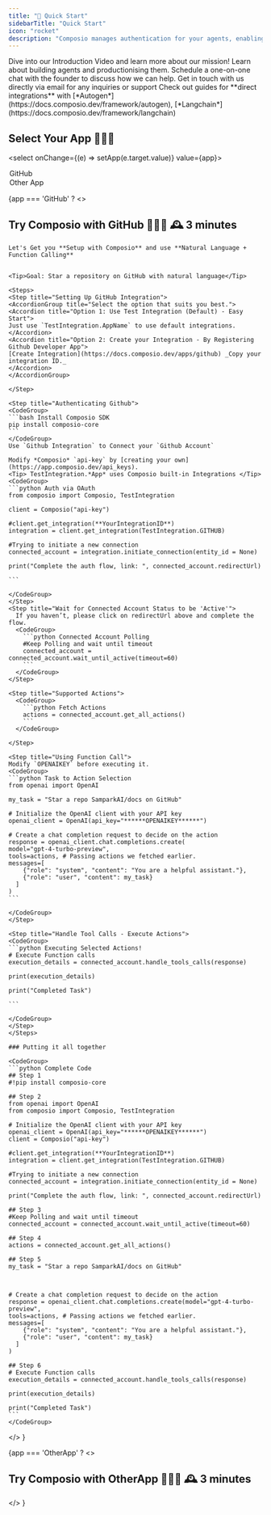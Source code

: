 ```yaml
---
title: "🚀 Quick Start"
sidebarTitle: "Quick Start"
icon: "rocket"
description: "Composio manages authentication for your agents, enabling them to perform actions and receive webhooks on behalf of your users."
---
```


<CardGroup cols={2}>
<Card title="Introduction Video" icon="play" color="#2A60FE" href="https://www.youtube.com/watch?v=ujxKzS0b5qg">
   Dive into our Introduction Video and learn more about our mission!
</Card>
<Card title="We Also Write" icon="lightbulb" iconType="duotone" color="#2A60FE" href="https://blog.composio.dev/">
  Learn about building agents and productionising them. 
</Card>
<Card title="Talk to the Founder" icon="phone" iconType="duotone" color="#2A60FE" href="https://cal.com/team/composio/chat-with-soham">
   Schedule a one-on-one chat with the founder to discuss how we can help. 
</Card>
<Card title="Email Us" icon="envelope" iconType="duotone" color="#2A60FE" href="mailto:tech@composio.dev">
  Get in touch with us directly via email for any inquiries or support
</Card>
</CardGroup>
<Note> Check out guides for **direct integrations** with [*Autogen*](https://docs.composio.dev/framework/autogen), [*Langchain*](https://docs.composio.dev/framework/langchain) </Note>  

## Select Your App 🧑🏻‍💻
<select onChange={(e) => setApp(e.target.value)} value={app}>
  <option value="GitHub">GitHub</option>
  <option value="OtherApp">Other App</option>
</select>

{app === 'GitHub' ? 
  <>
   ## Try Composio with GitHub 🧑🏻‍💻 🕰️ 3 minutes
    Let's Get you **Setup with Composio** and use **Natural Language + Function Calling**


    <Tip>Goal: Star a repository on GitHub with natural language</Tip>

    <Steps> 
    <Step title="Setting Up GitHub Integration">
    <AccordionGroup title="Select the option that suits you best.">
    <Accordion title="Option 1: Use Test Integration (Default) - Easy Start">
    Just use `TestIntegration.AppName` to use default integrations.
    </Accordion>
    <Accordion title="Option 2: Create your Integration - By Registering Github Developer App">
    [Create Integration](https://docs.composio.dev/apps/github) _Copy your integration ID._
    </Accordion>
    </AccordionGroup>

    </Step>

    <Step title="Authenticating Github">
    <CodeGroup>
    ```bash Install Composio SDK 
    pip install composio-core
    ```
    </CodeGroup>
    Use `Github Integration` to Connect your `Github Account`

    Modify *Composio* `api-key` by [creating your own](https://app.composio.dev/api_keys). 
    <Tip> TestIntegration.*App* uses Composio built-in Integrations </Tip>
    <CodeGroup>
    ```python Auth via OAuth 
    from composio import Composio, TestIntegration

    client = Composio("api-key") 

    #client.get_integration(**YourIntegrationID**)
    integration = client.get_integration(TestIntegration.GITHUB)

    #Trying to initiate a new connection
    connected_account = integration.initiate_connection(entity_id = None)

    print("Complete the auth flow, link: ", connected_account.redirectUrl)

    ```

    </CodeGroup>
    </Step>
    <Step title="Wait for Connected Account Status to be 'Active'">
      If you haven’t, please click on redirectUrl above and complete the flow.
      <CodeGroup>
        ```python Connected Account Polling
        #Keep Polling and wait until timeout
        connected_account = connected_account.wait_until_active(timeout=60)
        ```
      </CodeGroup>
    </Step>

    <Step title="Supported Actions">
      <CodeGroup>
        ```python Fetch Actions
        actions = connected_account.get_all_actions()
        ```
      </CodeGroup>

    </Step>

    <Step title="Using Function Call">
    Modify `OPENAIKEY` before executing it.
    <CodeGroup>
    ```python Task to Action Selection
    from openai import OpenAI

    my_task = "Star a repo SamparkAI/docs on GitHub"

    # Initialize the OpenAI client with your API key
    openai_client = OpenAI(api_key="******OPENAIKEY******")

    # Create a chat completion request to decide on the action
    response = openai_client.chat.completions.create(
    model="gpt-4-turbo-preview",
    tools=actions, # Passing actions we fetched earlier.
    messages=[
        {"role": "system", "content": "You are a helpful assistant."},
        {"role": "user", "content": my_task}
      ]
    )
    ```

    </CodeGroup>
    </Step>

    <Step title="Handle Tool Calls - Execute Actions">
    <CodeGroup>
    ```python Executing Selected Actions!
    # Execute Function calls
    execution_details = connected_account.handle_tools_calls(response)

    print(execution_details)

    print("Completed Task")

    ```

    </CodeGroup>
    </Step>
    </Steps>

    ### Putting it all together

    <CodeGroup>
    ```python Complete Code 
    ## Step 1
    #!pip install composio-core

    ## Step 2
    from openai import OpenAI
    from composio import Composio, TestIntegration

    # Initialize the OpenAI client with your API key
    openai_client = OpenAI(api_key="******OPENAIKEY******")
    client = Composio("api-key") 

    #client.get_integration(**YourIntegrationID**)
    integration = client.get_integration(TestIntegration.GITHUB)

    #Trying to initiate a new connection
    connected_account = integration.initiate_connection(entity_id = None)

    print("Complete the auth flow, link: ", connected_account.redirectUrl)

    ## Step 3
    #Keep Polling and wait until timeout
    connected_account = connected_account.wait_until_active(timeout=60)

    ## Step 4 
    actions = connected_account.get_all_actions()

    ## Step 5
    my_task = "Star a repo SamparkAI/docs on GitHub"



    # Create a chat completion request to decide on the action
    response = openai_client.chat.completions.create(model="gpt-4-turbo-preview",
    tools=actions, # Passing actions we fetched earlier.
    messages=[
        {"role": "system", "content": "You are a helpful assistant."},
        {"role": "user", "content": my_task}
      ]
    )

    ## Step 6
    # Execute Function calls
    execution_details = connected_account.handle_tools_calls(response)

    print(execution_details)

    print("Completed Task")
    ```
    </CodeGroup>
  </>
 }

{app === 'OtherApp' ? 
<> 
## Try Composio with OtherApp 🧑🏻‍💻 🕰️ 3 minutes 
</>
}
```
